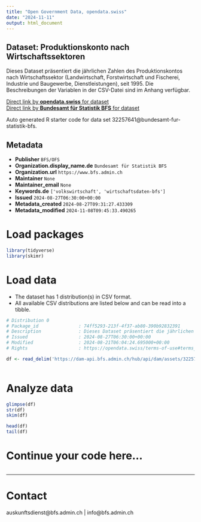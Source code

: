 ```yaml
---
title: "Open Government Data, opendata.swiss"
date: "2024-11-11"
output: html_document
---
```


## Dataset: Produktionskonto nach Wirtschaftssektoren

Dieses Dataset präsentiert die jährlichen Zahlen des Produktionskontos nach Wirtschaftssektor (Landwirtschaft, Forstwirtschaft und Fischerei, Industrie und Baugewerbe, Dienstleistungen), seit 1995. Die Beschreibungen der Variablen in der CSV-Datei sind im Anhang verfügbar.

[Direct link by **opendata.swiss** for dataset](https://opendata.swiss/de/dataset/produktionskonto-nach-wirtschaftssektoren4)<br>
[Direct link by **Bundesamt für Statistik BFS** for dataset](https://www.bfs.admin.ch/asset/de/ts-x-04.02.03.04)

Auto generated R starter code for data set 32257641@bundesamt-fur-statistik-bfs.

## Metadata

- **Publisher** `BFS/OFS`
- **Organization.display_name.de** `Bundesamt für Statistik BFS`
- **Organization.url** `https://www.bfs.admin.ch`
- **Maintainer** `None`
- **Maintainer_email** `None`
- **Keywords.de** `['volkswirtschaft', 'wirtschaftsdaten-bfs']`
- **Issued** `2024-08-27T06:30:00+00:00`
- **Metadata_created** `2024-08-27T09:31:27.433309`
- **Metadata_modified** `2024-11-08T09:45:33.490265`


# Load packages

```r

library(tidyverse)
library(skimr)

```

# Load data

-   The dataset has 1 distribution(s) in CSV format.
-   All available CSV distributions are listed below and can be read into a tibble.

```r

# Distribution 0
# Package_id               : 74ff5293-213f-4f37-ab80-390b92832391
# Description              : Dieses Dataset präsentiert die jährlichen Zahlen des Produktionskontos nach Wirtschaftssektor (Landwirtschaft, Forstwirtschaft und Fischerei, Industrie und Baugewerbe, Dienstleistungen), seit 1995. Die Beschreibungen der Variablen in der CSV-Datei sind im Anhang verfügbar.
# Issued                   : 2024-08-27T06:30:00+00:00
# Modified                 : 2024-08-21T06:04:24.695000+00:00
# Rights                   : https://opendata.swiss/terms-of-use#terms_by_ask

df <- read_delim('https://dam-api.bfs.admin.ch/hub/api/dam/assets/32257649/master')



```

# Analyze data

```r

glimpse(df)
str(df)
skim(df)

head(df)
tail(df)

```

# Continue your code here...

```r

```

------------------------------------------------------------------------

# Contact

auskunftsdienst@bfs.admin.ch | info@bfs.admin.ch
